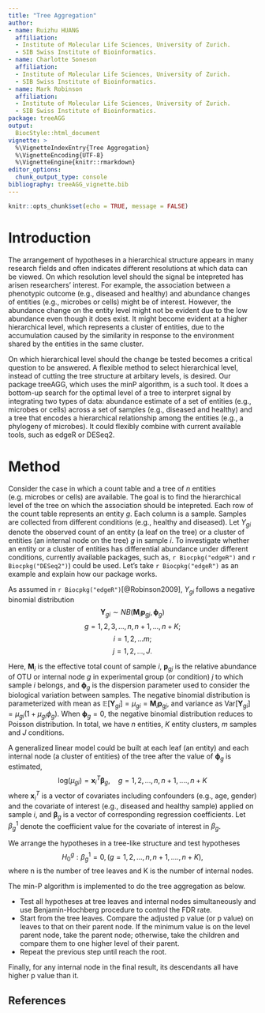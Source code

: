 ```yaml
---
title: "Tree Aggregation"
author: 
- name: Ruizhu HUANG
  affiliation: 
  - Institute of Molecular Life Sciences, University of Zurich.
  - SIB Swiss Institute of Bioinformatics.
- name: Charlotte Soneson
  affiliation: 
  - Institute of Molecular Life Sciences, University of Zurich.
  - SIB Swiss Institute of Bioinformatics.
- name: Mark Robinson
  affiliation: 
  - Institute of Molecular Life Sciences, University of Zurich.
  - SIB Swiss Institute of Bioinformatics.
package: treeAGG
output: 
  BiocStyle::html_document
vignette: >
  %\VignetteIndexEntry{Tree Aggregation}
  %\VignetteEncoding{UTF-8}
  %\VignetteEngine{knitr::rmarkdown}
editor_options: 
  chunk_output_type: console
bibliography: treeAGG_vignette.bib
---
```





```r
knitr::opts_chunk$set(echo = TRUE, message = FALSE)
```
# Introduction

The arrangement of hypotheses in a hierarchical structure appears in many research fields and often indicates different resolutions at which data can be viewed. On which resolution level should the signal be intepreted has arisen researchers' interest. For example, the association between a phenotypic outcome (e.g., diseased and healthy) and abundance changes of entities (e.g., microbes or cells) might be of interest. However, the abundance change on the entity level might not be evident due to the low abundance even though it does exist. It might become evident at a higher hierarchical level, which represents a cluster of entities, due to the accumulation caused by the similarity in response to the environment shared by the entities in the same cluster. 

On which hierarchical level should the change be tested becomes a critical question to be answered. A flexible method to select hierarchical level, instead of cutting the tree structure at arbitary levels, is desired. Our package treeAGG, which uses the minP algorithm, is a such tool. It does a bottom-up search for the optimal level of a tree to interpret signal by integrating two types of data: abundance estimate of a set of entities (e.g., microbes or cells) across a set of samples (e.g., diseased and healthy) and a tree that encodes a hierarchical relationship among the entities (e.g., a phylogeny of microbes). It could flexibly combine with current available tools, such as edgeR or DESeq2.



# Method

Consider the case in which a count table and a tree of $n$ entities (e.g. microbes or cells) are available. The goal is to find the hierarchical level of the tree on which the association should be intepreted. Each row of the count table represents an entity $g$. Each column is a sample. Samples are collected from different conditions (e.g., healthy and diseased). Let $Y_{gi}$ denote the observed count of an entity (a leaf on the tree) or a cluster of entities (an internal node on the tree) $g$ in sample $i$. To investigate whether an entity or a cluster of entities has differential abundance under different conditions, currently available packages, such as, `r Biocpkg("edgeR")` and `r Biocpkg("DESeq2")`) could be used. Let's take `r Biocpkg("edgeR")` as an example and explain how our package works.

As assumed in `r Biocpkg("edgeR")`[@Robinson2009], $Y_{gi}$ follows a negative binomial distribution
$$\mathbf{Y}_{gi}  \sim NB(\mathbf{M}_{i}\mathbf{p}_{gj}, \mathbf{\phi}_{g})  $$
$$g = 1, 2, 3, ..., n, n+1, ..., n+K;$$ 
$$i = 1, 2, ... m;$$ 
$$j = 1, 2, ..., J.$$


Here,  $\mathbf{M}_{i}$ is the effective total count of sample $i$, $\mathbf{p}_{gj}$ is the relative abundance of OTU or internal node $g$ in experimental group (or condition) $j$ to which sample $i$ belongs, and $\mathbf{\phi}_{g}$ is the dispersion parameter used to consider the biological variation between samples. The negative binomial distribution is parameterized with mean as $\mathbb{E}[\mathbf{Y}_{gi}] = \mu_{gi} =  \mathbf{M}_{i}\mathbf{p}_{gj}$, and variance as
$\text{Var}[\mathbf{Y}_{gi}] = \mu_{gi}(1+\mu_{gi}\phi_{g})$. When $\mathbf{\phi}_{g} = 0$, the negative binomial distribution reduces to Poisson distribution. In total, we have $n$ entities, $K$ entity clusters, $m$ samples and $J$ conditions.

A generalized linear model could be built at each leaf (an entity) and each internal node (a cluster of entities) of the tree after the value of  $\mathbf{\phi}_{g}$ is estimated,
$$
\text{log}(\mu_{gi}) = \mathbf{x}^{T}_{i} \mathbf{\beta}_{g}, \quad g = 1, 2, ..., n, n+1, ...., n+K
$$
where $\mathbf{x}^{T}_{i}$ is a vector of covariates including confounders (e.g., age, gender) and the covariate of interest (e.g., diseased and healthy sample) applied on sample $i$, and $\mathbf{\beta}_{g}$ is a vector of corresponding regression coefficients. Let $\beta^{1}_{g}$ denote the coefficient value for the covariate of interest in $\beta_{g}$.


We arrange the hypotheses in a tree-like structure and test hypotheses
$$
H^{g}_{0}: \beta^{1}_{g} = 0, (g = 1, 2, ..., n, n+1, ...., n+K ),
$$
where n is the number of tree leaves and K is the number of internal nodes.

The min-P algorithm is implemented to do the tree aggregation as below.

* Test all hypotheses at tree leaves and internal nodes simultaneously and use Benjamin-Hochberg procedure to control the FDR rate.
* Start from the tree leaves. Compare the adjusted p value (or p value) on leaves to that on their parent node. If the minimum value is on the level parent node, take the parent node; otherwise, take the children and compare them to one higher level of their parent.
* Repeat the previous step until reach the root.

Finally, for any internal node in the final result, its descendants all have higher p value than it.





## References
